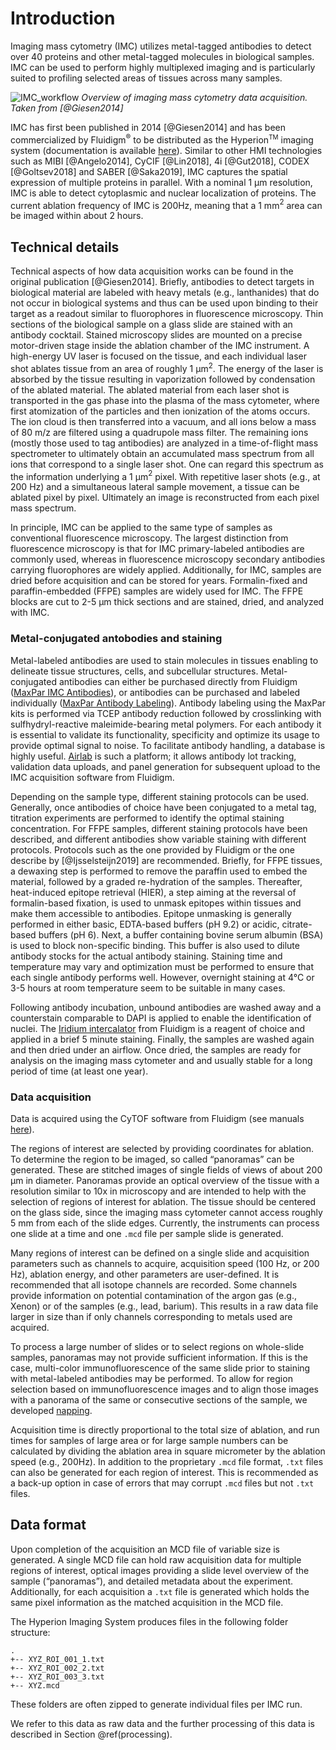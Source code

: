 # Introduction {#intro}

Imaging mass cytometry (IMC) utilizes metal-tagged antibodies to detect over 40
proteins and other metal-tagged molecules in biological samples. IMC can be used
to perform highly multiplexed imaging and is particularly suited to profiling
selected areas of tissues across many samples.

![IMC_workflow](img/IMC_workflow.png)
*Overview of imaging mass cytometry data acquisition. Taken from [@Giesen2014]*

IMC has first been published in 2014 [@Giesen2014] and has been commercialized by
Fluidigm<sup>&reg;</sup> to be distributed as the Hyperion<sup><font size="1">TM</font></sup> imaging
system (documentation is available
[here](https://www.fluidigm.com/products-services/instruments/hyperion)).
Similar to other HMI technologies such as MIBI [@Angelo2014], CyCIF [@Lin2018],
4i [@Gut2018], CODEX [@Goltsev2018] and SABER [@Saka2019], IMC captures the spatial
expression of multiple proteins in parallel. With a nominal 1 &mu;m resolution,
IMC is able to detect cytoplasmic and nuclear localization of proteins. The
current ablation frequency of IMC is 200Hz, meaning that a 1 mm$^2$ area
can be imaged within about 2 hours.

## Technical details

Technical aspects of how data acquisition works can be found in the original
publication [@Giesen2014]. Briefly, antibodies to detect targets in biological
material are labeled with heavy metals (e.g., lanthanides) that do not occur in
biological systems and thus can be used upon binding to their target as a
readout similar to fluorophores in fluorescence microscopy. Thin sections of the
biological sample on a glass slide are stained with an antibody cocktail.
Stained microscopy slides are mounted on a precise motor-driven stage inside the
ablation chamber of the IMC instrument. A high-energy UV laser is focused on the
tissue, and each individual laser shot ablates tissue from an area of roughly 1
&mu;m$^2$. The energy of the laser is absorbed by the tissue resulting
in vaporization followed by condensation of the ablated material. The ablated
material from each laser shot is transported in the gas phase into the plasma of
the mass cytometer, where first atomization of the particles and then ionization
of the atoms occurs. The ion cloud is then transferred into a vacuum, and all
ions below a mass of 80 m/z are filtered using a quadrupole mass filter. The
remaining ions (mostly those used to tag antibodies) are analyzed in a
time-of-flight mass spectrometer to ultimately obtain an accumulated mass
spectrum from all ions that correspond to a single laser shot. One can regard
this spectrum as the information underlying a 1 &mu;m$^2$ pixel. With
repetitive laser shots (e.g., at 200 Hz) and a simultaneous lateral sample
movement, a tissue can be ablated pixel by pixel. Ultimately an image is
reconstructed from each pixel mass spectrum.

In principle, IMC can be applied to the same type of samples as conventional
fluorescence microscopy. The largest distinction from fluorescence microscopy is
that for IMC primary-labeled antibodies are commonly used, whereas in
fluorescence microscopy secondary antibodies carrying fluorophores are widely
applied. Additionally, for IMC, samples are dried before acquisition and can be
stored for years. Formalin-fixed and paraffin-embedded (FFPE) samples are widely
used for IMC. The FFPE blocks are cut to 2-5 &mu;m thick sections and are
stained, dried, and analyzed with IMC.


### Metal-conjugated antobodies and staining

Metal-labeled antibodies are used to stain molecules in tissues enabling to
delineate tissue structures, cells, and subcellular structures. Metal-conjugated
antibodies can either be purchased directly from Fluidigm ([MaxPar IMC Antibodies](https://store.fluidigm.com/Cytometry/ConsumablesandReagentsCytometry/MaxparAntibodies?cclcl=en_US)),
or antibodies can be purchased and labeled individually ([MaxPar Antibody
Labeling](https://store.fluidigm.com/Cytometry/ConsumablesandReagentsCytometry/MaxparAntibodyLabelingKits?cclcl=en_US)).
Antibody labeling using the MaxPar kits is performed via TCEP antibody reduction
followed by crosslinking with sulfhydryl-reactive maleimide-bearing metal
polymers. For each antibody it is essential to validate its functionality,
specificity and optimize its usage to provide optimal signal to noise. To
facilitate antibody handling, a database is highly useful.
[Airlab](https://github.com/BodenmillerGroup/airlab-web) is such a platform; it
allows antibody lot tracking, validation data uploads, and panel generation for
subsequent upload to the IMC acquisition software from Fluidigm.

Depending on the sample type, different staining protocols can be used.
Generally, once antibodies of choice have been conjugated to a metal tag,
titration experiments are performed to identify the optimal staining
concentration. For FFPE samples, different staining protocols have been
described, and different antibodies show variable staining with different
protocols. Protocols such as the one provided by Fluidigm or the one describe by
[@Ijsselsteijn2019] are recommended. Briefly, for FFPE tissues, a dewaxing
step is performed to remove the paraffin used to embed the material, followed by
a graded re-hydration of the samples. Thereafter, heat-induced epitope retrieval
(HIER), a step aiming at the reversal of formalin-based fixation, is used to
unmask epitopes within tissues and make them accessible to antibodies. Epitope
unmasking is generally performed in either basic, EDTA-based buffers (pH 9.2) or
acidic, citrate-based buffers (pH 6). Next, a buffer containing bovine serum
albumin (BSA) is used to block non-specific binding. This buffer is also used to
dilute antibody stocks for the actual antibody staining. Staining time and
temperature may vary and optimization must be performed to ensure that each
single antibody performs well. However, overnight staining at 4&deg;C or 3-5
hours at room temperature seem to be suitable in many cases.

Following antibody incubation, unbound antibodies are washed away and a
counterstain comparable to DAPI is applied to enable the identification of
nuclei. The [Iridium intercalator](https://store.fluidigm.com/Cytometry/ConsumablesandReagentsCytometry/MassCytometryReagents/Cell-ID%E2%84%A2%20Intercalator-Ir%E2%80%94125%20%C2%B5M)
from Fluidigm is a reagent of choice and applied in a brief 5 minute staining.
Finally, the samples are washed again and then dried under an airflow. Once
dried, the samples are ready for analysis on the imaging mass cytometer and and
usually stable for a long period of time (at least one year).

### Data acquisition

Data is acquired using the CyTOF software from Fluidigm (see manuals
[here](https://go.fluidigm.com/hyperion-support-documents)).

The regions of interest are selected by providing coordinates for ablation. To
determine the region to be imaged, so called "panoramas" can be generated. These
are stitched images of single fields of views of about 200 &mu;m in diameter.
Panoramas provide an optical overview of the tissue with a resolution similar to
10x in microscopy and are intended to help with the selection of regions of
interest for ablation. The tissue should be centered on the glass side, since
the imaging mass cytometer cannot access roughly 5 mm from each of the slide
edges. Currently, the instruments can process one slide at a time and one `.mcd`
file per sample slide is generated.

Many regions of interest can be defined on a single slide and acquisition
parameters such as channels to acquire, acquisition speed (100 Hz, or 200 Hz),
ablation energy, and other parameters are user-defined. It is recommended that
all isotope channels are recorded. Some channels provide information on
potential contamination of the argon gas (e.g., Xenon) or of the samples (e.g.,
lead, barium). This results in a raw data file larger in size than if only
channels corresponding to metals used are acquired.

To process a large number of slides or to select regions on whole-slide samples,
panoramas may not  provide sufficient information. If this is the case,
multi-color immunofluorescence of the same slide prior to staining with
metal-labeled antibodies may be performed. To allow for region selection based
on immunofluorescence images and to align those images with a panorama of the
same or consecutive sections of the sample, we developed
[napping](https://github.com/BodenmillerGroup/napping).

Acquisition time is directly proportional to the total size of ablation, and run
times for samples of large area or for large sample numbers can be calculated by
dividing the ablation area in square micrometer by the ablation speed (e.g.,
200Hz). In addition to the proprietary `.mcd` file format, `.txt` files can also
be generated for each region of interest. This is recommended as a back-up
option in case of errors that may corrupt `.mcd` files but not `.txt` files.

## Data format {#data-format}

Upon completion of the acquisition an MCD file of variable size is generated. A
single MCD file can hold raw acquisition data for multiple regions of interest,
optical images providing a slide level overview of the sample ("panoramas"), and
detailed metadata about the experiment. Additionally, for each acquisition a
`.txt` file is generated which holds the same pixel information as the matched
acquisition in the MCD file. 

The Hyperion Imaging System produces files in the following folder structure:

```
.
+-- XYZ_ROI_001_1.txt
+-- XYZ_ROI_002_2.txt
+-- XYZ_ROI_003_3.txt
+-- XYZ.mcd
```

These folders are often zipped to generate individual files per IMC run.

We refer to this data as raw data and the further
processing of this data is described in Section \@ref(processing).


